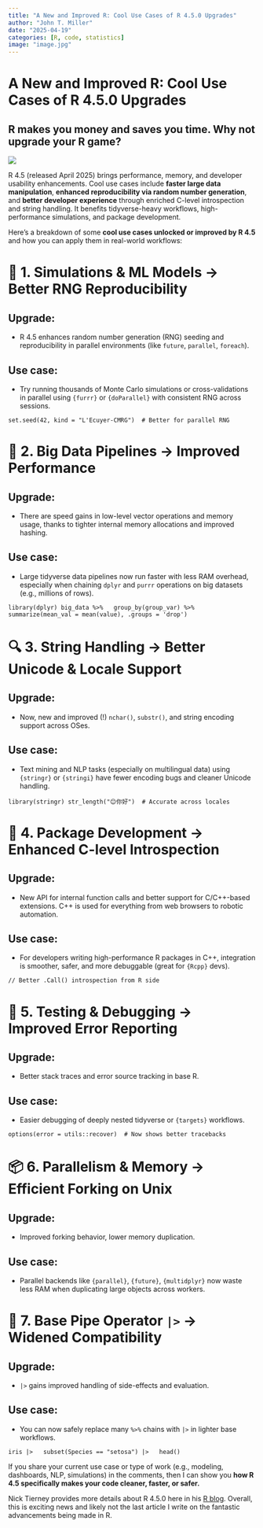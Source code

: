 ```yaml
---
title: "A New and Improved R: Cool Use Cases of R 4.5.0 Upgrades"
author: "John T. Miller"
date: "2025-04-19"
categories: [R, code, statistics]
image: "image.jpg"
---
```


# **A New and Improved R: Cool Use Cases of R 4.5.0 Upgrades**

## **R makes you money and saves you time. Why not upgrade your R game?**

![](image2.jpg)

R 4.5 (released April 2025) brings performance, memory, and developer usability enhancements. Cool use cases include **faster large data manipulation**, **enhanced reproducibility via random number generation**, and **better developer experience** through enriched C-level introspection and string handling. It benefits tidyverse-heavy workflows, high-performance simulations, and package development.

Here’s a breakdown of some **cool use cases unlocked or improved by R 4.5** and how you can apply them in real-world workflows:

# **🧠 1. Simulations & ML Models → Better RNG Reproducibility**

## **Upgrade:**

-   R 4.5 enhances random number generation (RNG) seeding and reproducibility in parallel environments (like `future`, `parallel`, `foreach`).

## **Use case:**

-   Try running thousands of Monte Carlo simulations or cross-validations in parallel using `{furrr}` or `{doParallel}` with consistent RNG across sessions.

```         
set.seed(42, kind = "L'Ecuyer-CMRG")  # Better for parallel RNG
```

# **🚀 2. Big Data Pipelines → Improved Performance**

## **Upgrade:**

-   There are speed gains in low-level vector operations and memory usage, thanks to tighter internal memory allocations and improved hashing.

## **Use case:**

-   Large tidyverse data pipelines now run faster with less RAM overhead, especially when chaining `dplyr` and `purrr` operations on big datasets (e.g., millions of rows).

```         
library(dplyr) big_data %>%   group_by(group_var) %>%   summarize(mean_val = mean(value), .groups = 'drop')
```

# **🔍 3. String Handling → Better Unicode & Locale Support**

## **Upgrade:**

-   Now, new and improved (!) `nchar()`, `substr()`, and string encoding support across OSes.

## **Use case:**

-   Text mining and NLP tasks (especially on multilingual data) using `{stringr}` or `{stringi}` have fewer encoding bugs and cleaner Unicode handling.

```         
library(stringr) str_length("😊你好")  # Accurate across locales
```

# **🧰 4. Package Development → Enhanced C-level Introspection**

## **Upgrade:**

-   New API for internal function calls and better support for C/C++-based extensions. C++ is used for everything from web browsers to robotic automation.

## **Use case:**

-   For developers writing high-performance R packages in C++, integration is smoother, safer, and more debuggable (great for `{Rcpp}` devs).

```         
// Better .Call() introspection from R side
```

# **🧪 5. Testing & Debugging → Improved Error Reporting**

## **Upgrade:**

-   Better stack traces and error source tracking in base R.

## **Use case:**

-   Easier debugging of deeply nested tidyverse or `{targets}` workflows.

```         
options(error = utils::recover)  # Now shows better tracebacks
```

# **📦 6. Parallelism & Memory → Efficient Forking on Unix**

## **Upgrade:**

-   Improved forking behavior, lower memory duplication.

## **Use case:**

-   Parallel backends like `{parallel}`, `{future}`, `{multidplyr}` now waste less RAM when duplicating large objects across workers.

# **🔗 7. Base Pipe Operator `|>` → Widened Compatibility**

## **Upgrade:**

-   `|>` gains improved handling of side-effects and evaluation.

## **Use case:**

-   You can now safely replace many `%>%` chains with `|>` in lighter base workflows.

```         
iris |>   subset(Species == "setosa") |>   head()
```

If you share your current use case or type of work (e.g., modeling, dashboards, NLP, simulations) in the comments, then I can show you **how R 4.5 specifically makes your code cleaner, faster, or safer.**

Nick Tierney provides more details about R 4.5.0 here in his [R blog](https://www.njtierney.com/post/2025/04/14/r-version-4-5-0-is-out/). Overall, this is exciting news and likely not the last article I write on the fantastic advancements being made in R.
